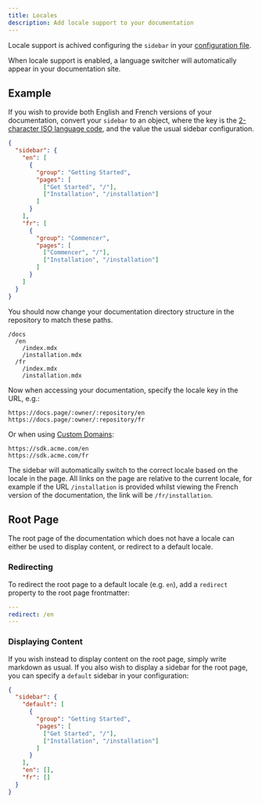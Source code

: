 ```yaml
---
title: Locales
description: Add locale support to your documentation
---
```


Locale support is achived configuring the `sidebar` in your [configuration file](/configuration).

When locale support is enabled, a language switcher will automatically appear in your documentation site.

## Example

If you wish to provide both English and French versions of your documentation, convert your `sidebar`
to an object, where the key is the [2-character ISO language code](https://en.wikipedia.org/wiki/List_of_ISO_639-1_codes),
and the value the usual sidebar configuration.

```json
{
  "sidebar": {
    "en": [
      {
        "group": "Getting Started",
        "pages": [
          ["Get Started", "/"],
          ["Installation", "/installation"]
        ]
      }
    ],
    "fr": [
      {
        "group": "Commencer",
        "pages": [
          ["Commencer", "/"],
          ["Installation", "/installation"]
        ]
      }
    ]
  }
}
```

You should now change your documentation directory structure in the repository to match these paths.

```
/docs
  /en
    /index.mdx
    /installation.mdx
  /fr
    /index.mdx
    /installation.mdx
```

Now when accessing your documentation, specify the locale key in the URL, e.g.:

```
https://docs.page/:owner/:repository/en
https://docs.page/:owner/:repository/fr
```

Or when using [Custom Domains](/custom-domains):

```
https://sdk.acme.com/en
https://sdk.acme.com/fr
```

The sidebar will automatically switch to the correct locale based on the locale in the page. All links on the page are relative to the current locale,
for example if the URL `/installation` is provided whilst viewing the French version of the documentation, the link will be `/fr/installation`.

## Root Page

The root page of the documentation which does not have a locale can either be used to display content, or redirect to a default locale.

### Redirecting

To redirect the root page to a default locale (e.g. `en`), add a `redirect` property to the root page frontmatter:

```yaml title="docs/index.mdx"
---
redirect: /en
---
```

### Displaying Content

If you wish instead to display content on the root page, simply write markdown as usual. If you also wish to display a sidebar for the root page,
you can specify a `default` sidebar in your configuration:

```json
{
  "sidebar": {
    "default": [
      {
        "group": "Getting Started",
        "pages": [
          ["Get Started", "/"],
          ["Installation", "/installation"]
        ]
      }
    ],
    "en": [],
    "fr": []
  }
}
```
